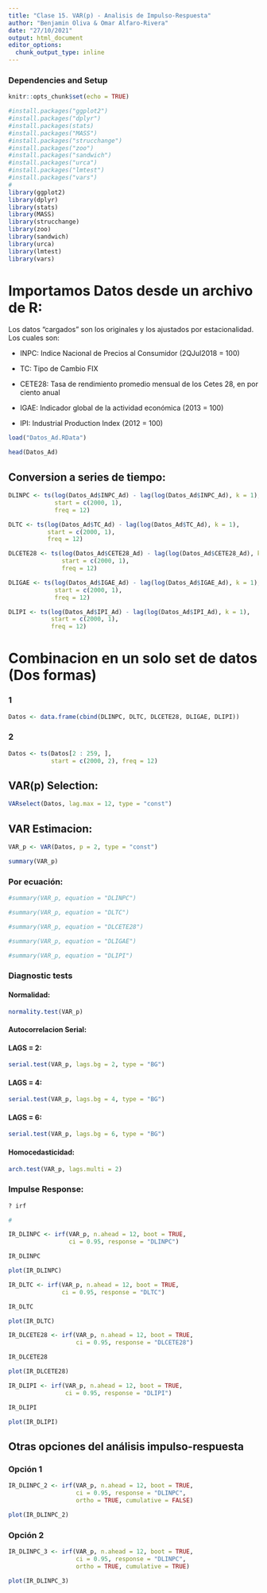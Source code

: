 ```yaml
---
title: "Clase 15. VAR(p) - Analisis de Impulso-Respuesta"
author: "Benjamin Oliva & Omar Alfaro-Rivera"
date: "27/10/2021"
output: html_document
editor_options: 
  chunk_output_type: inline
---
```


### Dependencies and Setup
```r
knitr::opts_chunk$set(echo = TRUE)

#install.packages("ggplot2")
#install.packages("dplyr")
#install.packages(stats)
#install.packages("MASS")
#install.packages("strucchange")
#install.packages("zoo")
#install.packages("sandwich")
#install.packages("urca")
#install.packages("lmtest")
#install.packages("vars")
# 
library(ggplot2)
library(dplyr)
library(stats)
library(MASS)
library(strucchange)
library(zoo)
library(sandwich)
library(urca)
library(lmtest)
library(vars)

```

# Importamos Datos desde un archivo de R:

Los datos "cargados" son los originales y los ajustados por estacionalidad. Los cuales son:

* INPC: Indice Nacional de Precios al Consumidor (2QJul2018 = 100)

* TC: Tipo de Cambio FIX 

* CETE28: Tasa de rendimiento promedio mensual de los Cetes 28, en por ciento anual

* IGAE: Indicador global de la actividad económica (2013 = 100)

* IPI: Industrial Production Index (2012 = 100)

```r

load("Datos_Ad.RData")

head(Datos_Ad)

```

## Conversion a series de tiempo:

```r

DLINPC <- ts(log(Datos_Ad$INPC_Ad) - lag(log(Datos_Ad$INPC_Ad), k = 1), 
             start = c(2000, 1), 
             freq = 12)

DLTC <- ts(log(Datos_Ad$TC_Ad) - lag(log(Datos_Ad$TC_Ad), k = 1), 
           start = c(2000, 1), 
           freq = 12)

DLCETE28 <- ts(log(Datos_Ad$CETE28_Ad) - lag(log(Datos_Ad$CETE28_Ad), k = 1), 
               start = c(2000, 1), 
               freq = 12)

DLIGAE <- ts(log(Datos_Ad$IGAE_Ad) - lag(log(Datos_Ad$IGAE_Ad), k = 1), 
             start = c(2000, 1), 
             freq = 12)

DLIPI <- ts(log(Datos_Ad$IPI_Ad) - lag(log(Datos_Ad$IPI_Ad), k = 1), 
            start = c(2000, 1), 
            freq = 12)

```

# Combinacion en un solo set de datos (Dos formas)

### 1
```r

Datos <- data.frame(cbind(DLINPC, DLTC, DLCETE28, DLIGAE, DLIPI))

```

### 2
```r

Datos <- ts(Datos[2 : 259, ], 
            start = c(2000, 2), freq = 12)
```

## VAR(p) Selection:

```r

VARselect(Datos, lag.max = 12, type = "const")

```

## VAR Estimacion:

```r

VAR_p <- VAR(Datos, p = 2, type = "const")

summary(VAR_p)

```

### Por ecuación:
```r

#summary(VAR_p, equation = "DLINPC")

#summary(VAR_p, equation = "DLTC")

#summary(VAR_p, equation = "DLCETE28")

#summary(VAR_p, equation = "DLIGAE")

#summary(VAR_p, equation = "DLIPI")

```

### Diagnostic tests

#### Normalidad:
```r

normality.test(VAR_p)

```

#### Autocorrelacion Serial:

#### LAGS = 2:
```r

serial.test(VAR_p, lags.bg = 2, type = "BG")

```

#### LAGS = 4:
```r

serial.test(VAR_p, lags.bg = 4, type = "BG")

```
#### LAGS = 6:
```r

serial.test(VAR_p, lags.bg = 6, type = "BG")

```

#### Homocedasticidad:
```r

arch.test(VAR_p, lags.multi = 2)

```

### Impulse Response:
```r

? irf

#

IR_DLINPC <- irf(VAR_p, n.ahead = 12, boot = TRUE, 
                 ci = 0.95, response = "DLINPC")

IR_DLINPC

```

```r

plot(IR_DLINPC)

```

```r

IR_DLTC <- irf(VAR_p, n.ahead = 12, boot = TRUE, 
               ci = 0.95, response = "DLTC")

IR_DLTC
```

```r

plot(IR_DLTC)

```

```r

IR_DLCETE28 <- irf(VAR_p, n.ahead = 12, boot = TRUE,
                   ci = 0.95, response = "DLCETE28")

IR_DLCETE28

```

```r

plot(IR_DLCETE28)

```

```r

IR_DLIPI <- irf(VAR_p, n.ahead = 12, boot = TRUE, 
                ci = 0.95, response = "DLIPI")

IR_DLIPI

```

```r

plot(IR_DLIPI)

```

## Otras opciones del análisis impulso-respuesta

### Opción 1
```r

IR_DLINPC_2 <- irf(VAR_p, n.ahead = 12, boot = TRUE, 
                   ci = 0.95, response = "DLINPC",
                   ortho = TRUE, cumulative = FALSE)

plot(IR_DLINPC_2)

```

### Opción 2
```r

IR_DLINPC_3 <- irf(VAR_p, n.ahead = 12, boot = TRUE, 
                   ci = 0.95, response = "DLINPC",
                   ortho = TRUE, cumulative = TRUE)

plot(IR_DLINPC_3)

```

